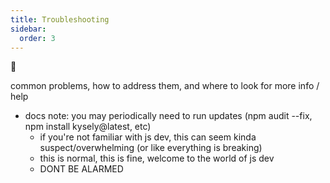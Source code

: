 ```yaml
---
title: Troubleshooting
sidebar:
  order: 3
---
```

🚜


common problems, how to address them, and where to look for more info / help


 
- docs note: you may periodically need to run updates (npm audit --fix, npm install kysely@latest, etc)
  - if you're not familiar with js dev, this can seem kinda suspect/overwhelming (or like everything is breaking)
  - this is normal, this is fine, welcome to the world of js dev
  - DONT BE ALARMED